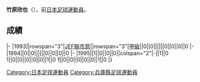 {{Infobox football biography
|name=竹原欣也
|image=
|fullname=竹原欣也
|birth_date={{Birth date and age|1974|11|16}}
|cityofbirth=[[兵庫縣|兵庫縣]]
|countryofbirth=[[日本|日本]]
|position=[[前鋒_(足球)|前鋒]]
|currentclub=
|years=1993-1995
|clubs=[[JEF聯市原·千葉|JEF聯市原]]
|caps(goals)=
|nationalyears=
|nationalteam=
|nationalcaps(goals)=
}}
'''竹原欣也'''（{{Bd|1974年|11月16日||}}），前[[日本|日本]][[足球|足球]][[運動員|運動員]]。

==成績==
{{Football player club statistics 1|YYN}}
{{Football player club statistics 2|JPN|YYN}}
|-
|1993||rowspan="3"|[[JEF聯市原·千葉|JEF聯市原]]||rowspan="3"|[[日本職業足球甲級聯賽|甲級]]||0||0||||||0||0||0||0
|-
|1994||0||0||||||0||0||0||0
|-
|1995||1||0||0||0||colspan="2"|-||1||0
{{Football player club statistics 3|1|JPN}}1||0||0||0||0||0||1||0
{{Football player club statistics 5}}1||0||0||0||0||0||1||0
|}

{{Japan-sport-bio-stub}}
{{Soccer-player-stub}}
[[Category:日本足球運動員|Category:日本足球運動員]]
[[Category:兵庫縣足球運動員|Category:兵庫縣足球運動員]]